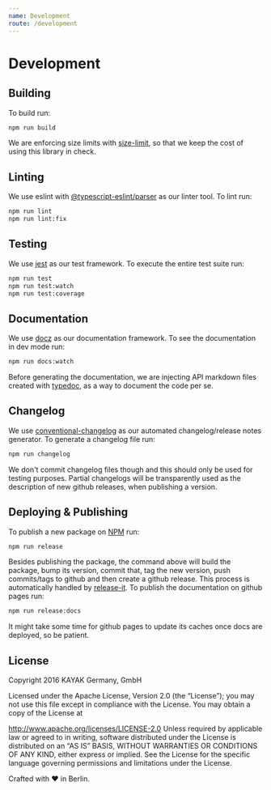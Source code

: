 ```yaml
---
name: Development
route: /development
---
```


# Development

## Building

To build run:

```bash
npm run build
```

We are enforcing size limits with [size-limit](https://github.com/ai/size-limit), so that we keep the cost of using
this library in check.

## Linting

We use eslint with [@typescript-eslint/parser](https://github.com/typescript-eslint/typescript-eslint) as our linter
tool. To lint run:

```bash
npm run lint
npm run lint:fix
```

## Testing

We use [jest](https://jestjs.io/) as our test framework. To execute the entire test suite run:

```bash
npm run test
npm run test:watch
npm run test:coverage
```

## Documentation

We use [docz](https://www.docz.site/) as our documentation framework. To see the documentation in dev mode run:

```bash
npm run docs:watch
```

Before generating the documentation, we are injecting API markdown files created with [typedoc](https://typedoc.org/),
as a way to document the code per se.

## Changelog

We use [conventional-changelog](https://github.com/conventional-changelog/conventional-changelog) as our automated
changelog/release notes generator. To generate a changelog file run:

```bash
npm run changelog
```

We don't commit changelog files though and this should only be used for testing purposes. Partial changelogs will
be transparently used as the description of new github releases, when publishing a version.

## Deploying & Publishing

To publish a new package on [NPM](http://npmjs.com) run:

```bash
npm run release
```

Besides publishing the package, the command above will build the package, bump its version, commit that, tag the
new version, push commits/tags to github and then create a github release. This process is automatically handled by
[release-it](https://github.com/release-it/release-it). To publish the documentation on github pages run:

```bash
npm run release:docs
```

It might take some time for github pages to update its caches once docs are deployed, so be patient.

## License
Copyright 2016 KAYAK Germany, GmbH

Licensed under the Apache License, Version 2.0 (the “License”); you may not use this file except in compliance
with the License. You may obtain a copy of the License at

http://www.apache.org/licenses/LICENSE-2.0
Unless required by applicable law or agreed to in writing, software distributed under the License is distributed
on an “AS IS” BASIS, WITHOUT WARRANTIES OR CONDITIONS OF ANY KIND, either express or implied. See the License for
the specific language governing permissions and limitations under the License.

Crafted with ♥ in Berlin.

